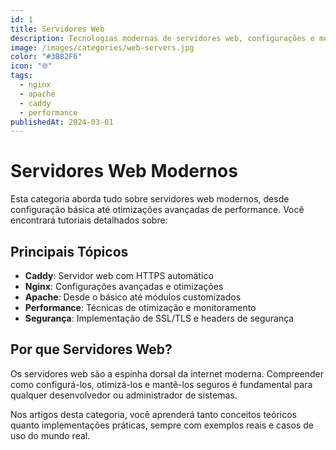 ```yaml
---
id: 1
title: Servidores Web
description: Tecnologias modernas de servidores web, configurações e melhores práticas
image: /images/categories/web-servers.jpg
color: "#3B82F6"
icon: "🌐"
tags:
  - nginx
  - apache
  - caddy
  - performance
publishedAt: 2024-03-01
---
```


# Servidores Web Modernos

Esta categoria aborda tudo sobre servidores web modernos, desde configuração básica até otimizações avançadas de performance. Você encontrará tutoriais detalhados sobre:

## Principais Tópicos

- **Caddy**: Servidor web com HTTPS automático
- **Nginx**: Configurações avançadas e otimizações
- **Apache**: Desde o básico até módulos customizados
- **Performance**: Técnicas de otimização e monitoramento
- **Segurança**: Implementação de SSL/TLS e headers de segurança

## Por que Servidores Web?

Os servidores web são a espinha dorsal da internet moderna. Compreender como configurá-los, otimizá-los e mantê-los seguros é fundamental para qualquer desenvolvedor ou administrador de sistemas.

Nos artigos desta categoria, você aprenderá tanto conceitos teóricos quanto implementações práticas, sempre com exemplos reais e casos de uso do mundo real.
